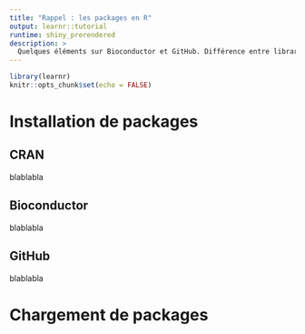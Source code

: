 ```yaml
---
title: "Rappel : les packages en R"
output: learnr::tutorial
runtime: shiny_prerendered
description: >
  Quelques éléments sur Bioconductor et GitHub. Différence entre library et require.
---
```


```r
library(learnr)
knitr::opts_chunk$set(echo = FALSE)
```

# Installation de packages

## CRAN

blablabla

## Bioconductor

blablabla

## GitHub

blablabla

# Chargement de packages



